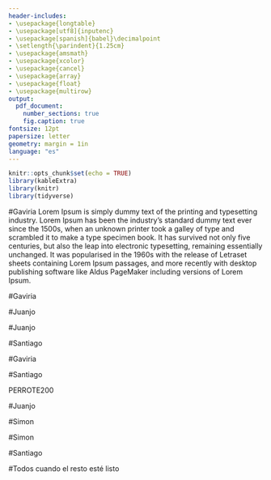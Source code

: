 ```yaml
---
header-includes:
- \usepackage{longtable}
- \usepackage[utf8]{inputenc}
- \usepackage[spanish]{babel}\decimalpoint
- \setlength{\parindent}{1.25cm}
- \usepackage{amsmath}
- \usepackage{xcolor}
- \usepackage{cancel}
- \usepackage{array}
- \usepackage{float}
- \usepackage{multirow}
output:
  pdf_document:
    number_sections: true
    fig.caption: true
fontsize: 12pt
papersize: letter
geometry: margin = 1in
language: "es"
---
```


```r
knitr::opts_chunk$set(echo = TRUE)
library(kableExtra)
library(knitr)
library(tidyverse)
```

\input{titlepage}
\thispagestyle{empty}
\tableofcontents

\newpage

\pagestyle{myheadings}

\section{Introducción} #Gaviria
Lorem Ipsum is simply dummy text of the printing and typesetting industry. Lorem Ipsum has been the industry's standard dummy text ever since the 1500s, when an unknown printer took a galley of type and scrambled it to make a type specimen book. It has survived not only five centuries, but also the leap into electronic typesetting, remaining essentially unchanged. It was popularised in the 1960s with the release of Letraset sheets containing Lorem Ipsum passages, and more recently with desktop publishing software like Aldus PageMaker including versions of Lorem Ipsum.

\section{Planteamiento del problema} #Gaviria

\section{Informe técnico}
\subsection{Especificación de los elementos de muestreo} #Juanjo

\subsection{Parámetros a estimar} #Juanjo

\subsection{Estadística descriptiva y análsis exploratorio} #Santiago

\subsection{Elección del tipo de muestreo} #Gaviria

\subsection{Formato de la encuesta} #Santiago

PERROTE200

\subsection{Notación empleada} #Juanjo


\subsection{Cálculo del tamaño de muestra y su distribución} #Simon

\subsection{Estimaciones} #Simon

\section{Presentación de resultados} #Santiago

\section{Conclusiones y recomendaciones} #Todos cuando el resto esté listo

